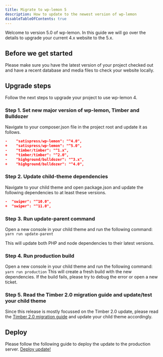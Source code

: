 ```yaml
---
title: Migrate to wp-lemon 5
description: How to update to the newest version of wp-lemon
disableTableOfContents: true
---
```


Welcome to version 5.0 of wp-lemon. In this guide we will go over the details to upgrade your current 4.x website to the 5.x.

## Before we get started
Please make sure you have the latest version of your project checked out and have a recent database and media files to check your website locally.

## Upgrade steps
Follow the next steps to upgrade your project to use wp-lemon 4.

### Step 1. Set new major version of wp-lemon, Timber and Bulldozer
Navigate to your composer.json file in the project root and update it as follows.

```json
-    "satispress/wp-lemon": "^4.0",
+    "satispress/wp-lemon": "^5.0",
-    "timber/timber": "^1.x",
+    "timber/timber": "^2.0",
-    "highground/bulldozer": "^3.x",
+    "highground/bulldozer": "^4.0",
```

### Step 2. Update child-theme dependencies
Navigate to your child theme and open package.json and update the following dependencies to at least these versions. 


```json
-  "swiper": "^10.0",
+  "swiper": "^11.0",
```
### Step 3. Run update-parent command
Open a new console in your child theme and run the following command: `yarn run update-parent`

This will update both PHP and node dependencies to their latest versions.

### Step 4. Run production build
Open a new console in your child theme and run the following command: `yarn run production`
This will create a fresh build with the new dependencies. If the build fails, please try to debug the error or open a new ticket.

### Step 5. Read the Timber 2.0 migration guide and update/test your child theme

Since this release is mostly focussed on the Timber 2.0 update, please read the [Timber 2.0 migration guide](https://timber.github.io/docs/v2/upgrade-guides/2.0/) and update your child theme accordingly.

## Deploy
Please follow the following guide to deploy the update to the production server. [Deploy update!](/deployment/updates#deploy-update)
